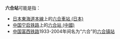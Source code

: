 {{NoteTA
|T=zh-hans:六合站;zh-hk:六合站;zh-tw:六合車站;
|1=zh-hans:六合站;zh-hk:六合站;zh-tw:六合車站;
}}
'''六合站'''可能是指：
*[[日本|日本]][[東海道本線|東海道本線]]上的[[六合車站_(日本)|六合車站 (日本)]]
*[[中国|中国]][[宁启铁路|宁启铁路]]上的[[六合站_(中國)|六合站 (中國)]]
*[[中国|中国]][[富西铁路|富西铁路]]1933-2004年间名为“六合”的[[六合镇站|六合镇站]]

{{disambig|Cat=三字車站名消歧義}}